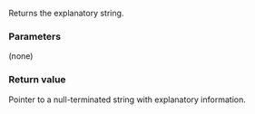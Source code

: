 {{cpp/error/bad_exception/title|what}}
{{cpp/error/bad_exception/navbar}}
{{ddcla|constexpr=c++26|
virtual const char* what() const noexcept;
}}

Returns the explanatory string.

===Parameters===
(none)

===Return value===
Pointer to a null-terminated string with explanatory information. 

{{langlinks|de|es|fr|it|ja|pt|ru|zh}}